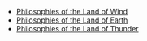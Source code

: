 {{Disambiguation}}
*[[Philosophies of the Land of Wind]]
*[[Philosophies of the Land of Earth]]
*[[Philosophies of the Land of Thunder]]